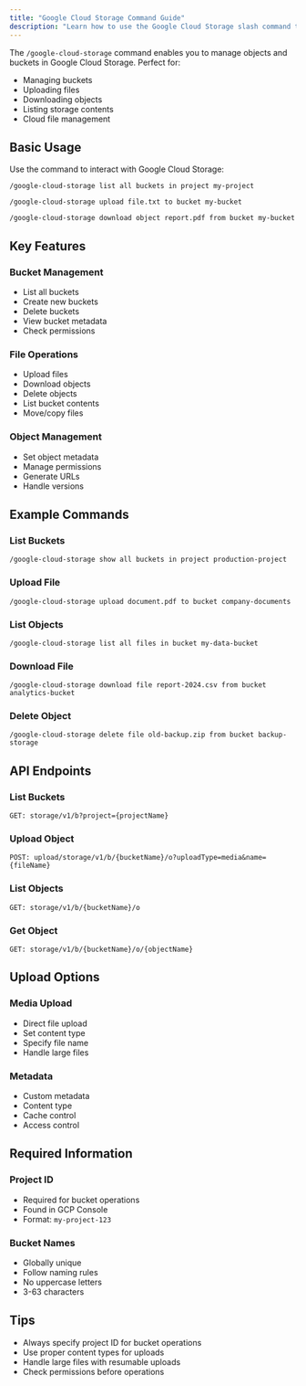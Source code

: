 ```yaml
---
title: "Google Cloud Storage Command Guide"
description: "Learn how to use the Google Cloud Storage slash command to manage files in GCP"
---
```


The `/google-cloud-storage` command enables you to manage objects and buckets in Google Cloud Storage. Perfect for:

- Managing buckets
- Uploading files
- Downloading objects
- Listing storage contents
- Cloud file management

## Basic Usage

Use the command to interact with Google Cloud Storage:

```
/google-cloud-storage list all buckets in project my-project
```

```
/google-cloud-storage upload file.txt to bucket my-bucket
```

```
/google-cloud-storage download object report.pdf from bucket my-bucket
```

## Key Features

### Bucket Management
- List all buckets
- Create new buckets
- Delete buckets
- View bucket metadata
- Check permissions

### File Operations
- Upload files
- Download objects
- Delete objects
- List bucket contents
- Move/copy files

### Object Management
- Set object metadata
- Manage permissions
- Generate URLs
- Handle versions

## Example Commands

### List Buckets
```
/google-cloud-storage show all buckets in project production-project
```

### Upload File
```
/google-cloud-storage upload document.pdf to bucket company-documents
```

### List Objects
```
/google-cloud-storage list all files in bucket my-data-bucket
```

### Download File
```
/google-cloud-storage download file report-2024.csv from bucket analytics-bucket
```

### Delete Object
```
/google-cloud-storage delete file old-backup.zip from bucket backup-storage
```

## API Endpoints

### List Buckets
```
GET: storage/v1/b?project={projectName}
```

### Upload Object
```
POST: upload/storage/v1/b/{bucketName}/o?uploadType=media&name={fileName}
```

### List Objects
```
GET: storage/v1/b/{bucketName}/o
```

### Get Object
```
GET: storage/v1/b/{bucketName}/o/{objectName}
```

## Upload Options

### Media Upload
- Direct file upload
- Set content type
- Specify file name
- Handle large files

### Metadata
- Custom metadata
- Content type
- Cache control
- Access control

## Required Information

### Project ID
- Required for bucket operations
- Found in GCP Console
- Format: `my-project-123`

### Bucket Names
- Globally unique
- Follow naming rules
- No uppercase letters
- 3-63 characters

## Tips
- Always specify project ID for bucket operations
- Use proper content types for uploads
- Handle large files with resumable uploads
- Check permissions before operations 